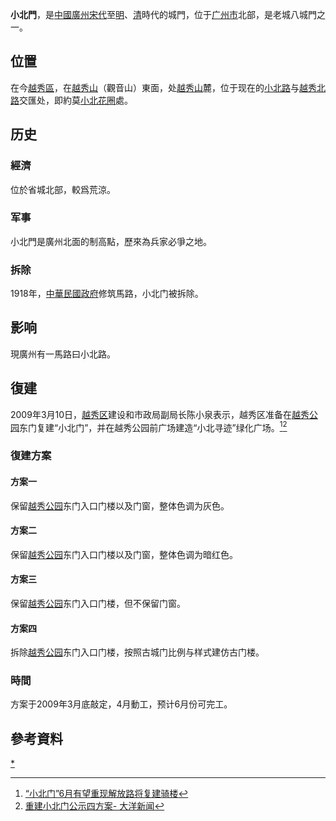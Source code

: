 '''小北門'''，是[[中國|中國]][[廣州|廣州]][[宋代|宋代]]至[[明|明]]、[[清|清]]時代的城門，位于[[广州市|广州市]]北部，是老城八城門之一。

==位置==
在今[[越秀區|越秀區]]，在[[越秀山|越秀山]]（觀音山）東面，处[[越秀山|越秀山]]麓，位于现在的[[小北路|小北路]]与[[越秀北路|越秀北路]]交匯处，即約莫[[小北花圈|小北花圈]]處。

==历史==

===經濟===
位於省城北部，較爲荒涼。

===军事===
小北門是廣州北面的制高點，歷來為兵家必爭之地。

===拆除===
1918年，[[中華民國政府|中華民國政府]]修筑馬路，小北门被拆除。

==影响==
現廣州有一馬路曰小北路。

==復建==
2009年3月10日，[[越秀区|越秀区]]建设和市政局副局长陈小泉表示，越秀区准备在[[越秀公园|越秀公园]]东门复建“小北门”，并在越秀公园前广场建造“小北寻迹”绿化广场。<ref>[http://ycwb.com/big5/news/2009-03/11/content_2084211.htm  “小北门”6月有望重现解放路将复建骑楼]{{Dead link|date=2019年11月 |bot=InternetArchiveBot |fix-attempted=yes }}</ref><ref>[http://news.dayoo.com/gov/62076/62094/200903/11/62094_5457615.htm  重建小北门公示四方案- 大洋新闻]{{dead link|date=2017年12月 |bot=InternetArchiveBot |fix-attempted=yes }}</ref>
===復建方案===
====方案一====
保留[[越秀公园|越秀公园]]东门入口门楼以及门窗，整体色调为灰色。
====方案二====
保留[[越秀公园|越秀公园]]东门入口门楼以及门窗，整体色调为暗红色。
====方案三====
保留[[越秀公园|越秀公园]]东门入口门楼，但不保留门窗。 
====方案四====
拆除[[越秀公园|越秀公园]]东门入口门楼，按照古城门比例与样式建仿古门楼。 
===時間===
方案于2009年3月底敲定，4月動工，预计6月份可完工。 

==參考資料==
<references />
{{广州城门}}
{{GZ-stub}}

[[Category:廣州城門|*]]